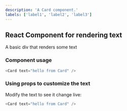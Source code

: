 ```yaml
---
description: 'A Card component.'
labels: ['label1', 'label2', 'label3']
---
```



## React Component for rendering text

A basic div that renders some text

### Component usage
```js
<Card text="hello from Card" />
```

### Using props to customize the text

Modify the text to see it change live:
```js live
<Card text="hello from Card" />
```
